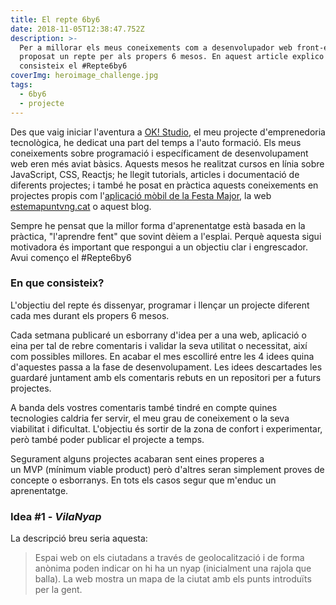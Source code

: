```yaml
---
title: El repte 6by6
date: 2018-11-05T12:38:47.752Z
description: >-
  Per a millorar els meus coneixements com a desenvolupador web front-end m'he
  proposat un repte per als propers 6 mesos. En aquest article explico en què
  consisteix el #Repte6by6
coverImg: heroimage_challenge.jpg
tags:
  - 6by6
  - projecte
---
```

Des que vaig iniciar l'aventura a [OK! Studio](https://www.okstudio.tech/), el meu projecte d'emprenedoria tecnològica, he dedicat una part del temps a l'auto formació. Els meus coneixements sobre programació i específicament de desenvolupament web eren més aviat bàsics. Aquests mesos he realitzat cursos en línia sobre JavaScript, CSS, Reactjs; he llegit tutorials, articles i documentació de diferents projectes; i també he posat en pràctica aquests coneixements en projectes propis com l'[aplicació mòbil de la Festa Major](https://www.okstudio.tech/aplicacio-festa-major-vilanova), la web [estemapuntvng.cat](https://www.estemapuntvng.cat/) o aquest blog.

Sempre he pensat que la millor forma d'aprenentatge està basada en la pràctica, "l'aprendre fent" que sovint dèiem a l'esplai. Perquè aquesta sigui motivadora és important que respongui a un objectiu clar i engrescador. Avui començo el #Repte6by6



### En que consisteix?

L'objectiu del repte és dissenyar, programar i llençar un projecte diferent cada mes durant els propers 6 mesos.

Cada setmana publicaré un esborrany d'idea per a una web, aplicació o eina per tal de rebre comentaris i validar la seva utilitat o necessitat, així com possibles millores. En acabar el mes escolliré entre les 4 idees quina d'aquestes passa a la fase de desenvolupament. Les idees descartades les guardaré juntament amb els comentaris rebuts en un repositori per a futurs projectes.

A banda dels vostres comentaris també tindré en compte quines tecnologies caldria fer servir, el meu grau de coneixement o la seva viabilitat i dificultat. L'objectiu és sortir de la zona de confort i experimentar, però també poder publicar el projecte a temps.

Segurament alguns projectes acabaran sent eines properes a un MVP (mínimum viable product) però d'altres seran simplement proves de concepte o esborranys. En tots els casos segur que m'enduc un aprenentatge.

### Idea #1 - _VilaNyap_

La descripció breu seria aquesta:

> Espai web on els ciutadans a través de geolocalització i de forma anònima poden indicar on hi ha un nyap (inicialment una rajola que balla). La web mostra un mapa de la ciutat amb els punts introduïts per la gent.
